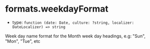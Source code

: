 
# formats.weekdayFormat

- type: `function (date: Date, culture: ?string, localizer: DateLocalizer) => string`

Week day name format for the Month week day headings, e.g: "Sun", "Mon", "Tue", etc

<Canvas>
  <Story id="props--formats-weekday-format" />
</Canvas>
